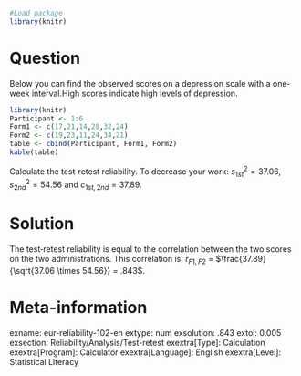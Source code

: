 ```{r, echo = FALSE, results = "hide"}
#Load package
library(knitr)
```
Question
========
Below you can find the observed scores on a depression scale with a one‐week interval.High scores indicate high levels of depression.

```{r, echo=FALSE}
library(knitr)
Participant <- 1:6
Form1 <- c(17,21,14,28,32,24)
Form2 <- c(19,23,11,24,34,21)
table <- cbind(Participant, Form1, Form2)
kable(table)
```

Calculate the test‐retest reliability. To decrease your work: 
$s^2_{1st} = 37.06$, $s^2_{2nd} = 54.56$ and $c_{1st,2nd} = 37.89$.


Solution
========
The test‐retest reliability is equal to the correlation between the two scores on the two administrations. This correlation is:  $r_{F1,F2}$ = $\frac{37.89}{\sqrt{37.06 \times 54.56}} = .843$.


Meta-information
================
exname: eur-reliability-102-en
extype: num
exsolution: .843
extol: 0.005
exsection: Reliability/Analysis/Test-retest
exextra[Type]: Calculation
exextra[Program]: Calculator
exextra[Language]: English
exextra[Level]: Statistical Literacy